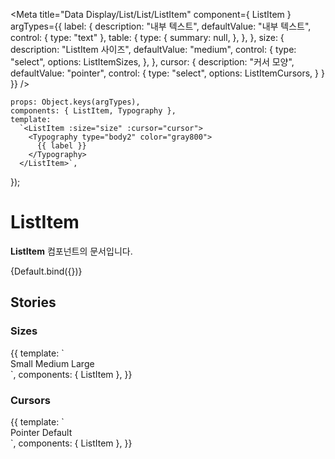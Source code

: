 
<Meta
    title="Data Display/List/List/ListItem"
    component={ ListItem }
    argTypes={{
        label: {
            description: "내부 텍스트",
            defaultValue: "내부 텍스트",
            control: { type: "text" },
            table: {
                type: {
                    summary: null,
                },
            },
        },
        size: {
            description: "ListItem 사이즈",
            defaultValue: "medium",
            control: {
                type: "select",
                options: ListItemSizes,
            },
        },
        cursor: {
            description: "커서 모양",
            defaultValue: "pointer",
            control: {
                type: "select",
                options: ListItemCursors,
            }
        }
    }}
/>

    props: Object.keys(argTypes),
    components: { ListItem, Typography },
    template:
      `<ListItem :size="size" :cursor="cursor">
        <Typography type="body2" color="gray800">
          {{ label }}
        </Typography>
      </ListItem>`,
});

# ListItem

**ListItem** 컴포넌트의 문서입니다.

<Story name="Default" height="100px">
    {Default.bind({})}
</Story>

<ArgsTable story="Default" />

## Stories
### Sizes
<Canvas>
    <Story name="Sizes" height="100px">
        {{
            template: `
                <div>
                  <ListItem size="small">Small</ListItem>
                  <ListItem size="medium">Medium</ListItem>
                  <ListItem size="large">Large</ListItem>
                </div>
        `,
            components: { ListItem },
        }}
    </Story>
</Canvas>

### Cursors
<Canvas>
    <Story name="Cursors" height="100px">
        {{
            template: `
                <div>
                  <ListItem size="medium" cursor="pointer">Pointer</ListItem>
                  <ListItem size="medium" cursor="default">Default</ListItem>
                </div>
        `,
            components: { ListItem },
        }}
    </Story>
</Canvas>
